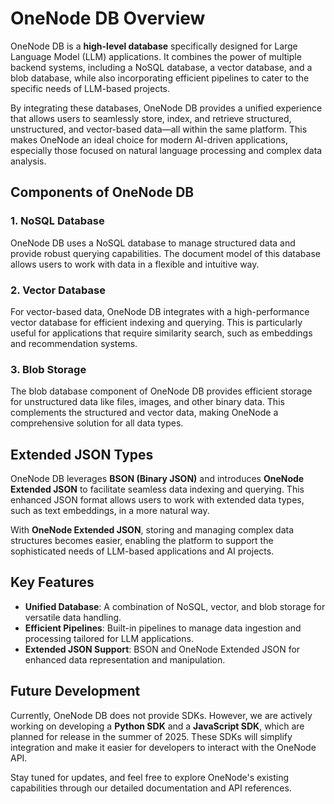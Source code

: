 # OneNode DB Overview

OneNode DB is a **high-level database** specifically designed for Large Language Model (LLM) applications. It combines the power of multiple backend systems, including a NoSQL database, a vector database, and a blob database, while also incorporating efficient pipelines to cater to the specific needs of LLM-based projects.

By integrating these databases, OneNode DB provides a unified experience that allows users to seamlessly store, index, and retrieve structured, unstructured, and vector-based data—all within the same platform. This makes OneNode an ideal choice for modern AI-driven applications, especially those focused on natural language processing and complex data analysis.

## Components of OneNode DB

### 1. NoSQL Database
OneNode DB uses a NoSQL database to manage structured data and provide robust querying capabilities. The document model of this database allows users to work with data in a flexible and intuitive way.

### 2. Vector Database
For vector-based data, OneNode DB integrates with a high-performance vector database for efficient indexing and querying. This is particularly useful for applications that require similarity search, such as embeddings and recommendation systems.

### 3. Blob Storage
The blob database component of OneNode DB provides efficient storage for unstructured data like files, images, and other binary data. This complements the structured and vector data, making OneNode a comprehensive solution for all data types.

## Extended JSON Types
OneNode DB leverages **BSON (Binary JSON)** and introduces **OneNode Extended JSON** to facilitate seamless data indexing and querying. This enhanced JSON format allows users to work with extended data types, such as text embeddings, in a more natural way.

With **OneNode Extended JSON**, storing and managing complex data structures becomes easier, enabling the platform to support the sophisticated needs of LLM-based applications and AI projects.

## Key Features
- **Unified Database**: A combination of NoSQL, vector, and blob storage for versatile data handling.
- **Efficient Pipelines**: Built-in pipelines to manage data ingestion and processing tailored for LLM applications.
- **Extended JSON Support**: BSON and OneNode Extended JSON for enhanced data representation and manipulation.

## Future Development
Currently, OneNode DB does not provide SDKs. However, we are actively working on developing a **Python SDK** and a **JavaScript SDK**, which are planned for release in the summer of 2025. These SDKs will simplify integration and make it easier for developers to interact with the OneNode API.

Stay tuned for updates, and feel free to explore OneNode's existing capabilities through our detailed documentation and API references.
